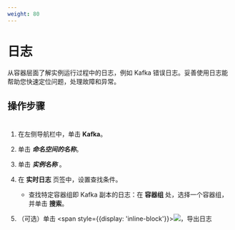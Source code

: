 ```yaml
---
weight: 80
---
```


# 日志

从容器层面了解实例运行过程中的日志，例如 Kafka 错误日志。妥善使用日志能帮助您快速定位问题，处理故障和异常。


## 操作步骤
#
<Tabs>

<Tab label="Web Console">

1. 在左侧导航栏中，单击 **Kafka**。

2. 单击 ***命名空间的名称***。

3. 单击 ***实例名称*** 。
    
4. 在 **实时日志** 页签中，设置查找条件。

    * 查找特定容器组即 Kafka 副本的日志：在 **容器组** 处，选择一个容器组，并单击 **搜索**。

5. （可选）单击 <span style={{display: 'inline-block'}}>![](../assets/44buttonexport.png)</span>，导出日志

</Tab>
</Tabs>
